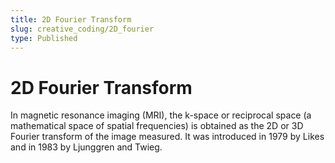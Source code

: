 ```yaml
---
title: 2D Fourier Transform
slug: creative_coding/2D_fourier
type: Published
---
```



# 2D Fourier Transform

<Suspense>
  <Preview />
</Suspense>

In magnetic resonance imaging (MRI), the k-space or reciprocal space (a mathematical space of spatial frequencies) is obtained as the 2D or 3D Fourier transform of the image measured. It was introduced in 1979 by Likes and in 1983 by Ljunggren and Twieg.
